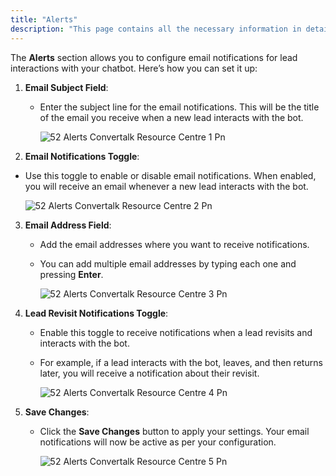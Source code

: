 ```yaml
---
title: "Alerts"
description: "This page contains all the necessary information in detail regarding the Alerts section of the website chatbot settings."
---
```


The **Alerts** section allows you to configure email notifications for lead interactions with your chatbot. Here’s how you can set it up:

1. **Email Subject Field**:
   - Enter the subject line for the email notifications. This will be the title of the email you receive when a new lead interacts with the bot.

     ![52 Alerts  Convertalk Resource Centre 1 Pn](/images/how-botpenguin-works/website-alert/52.alerts__Convertalk_resource_centre-1.png)
2. **Email Notifications Toggle**:

- Use this toggle to enable or disable email notifications. When enabled, you will receive an email whenever a new lead interacts with the bot.

  ![52 Alerts  Convertalk Resource Centre 2 Pn](/images/how-botpenguin-works/website-alert/52.alerts__Convertalk_resource_centre-2.png)

3. **Email Address Field**:
   - Add the email addresses where you want to receive notifications.
   - You can add multiple email addresses by typing each one and pressing **Enter**.

     ![52 Alerts  Convertalk Resource Centre 3 Pn](/images/how-botpenguin-works/website-alert/52.alerts__Convertalk_resource_centre-3.png)
4. **Lead Revisit Notifications Toggle**:
   - Enable this toggle to receive notifications when a lead revisits and interacts with the bot.
   - For example, if a lead interacts with the bot, leaves, and then returns later, you will receive a notification about their revisit.

     ![52 Alerts  Convertalk Resource Centre 4 Pn](/images/how-botpenguin-works/website-alert/52.alerts__Convertalk_resource_centre-4.png)
5. **Save Changes**:
   - Click the **Save Changes** button to apply your settings. Your email notifications will now be active as per your configuration.

     ![52 Alerts  Convertalk Resource Centre 5 Pn](/images/how-botpenguin-works/website-alert/52.alerts__Convertalk_resource_centre-5.png)
